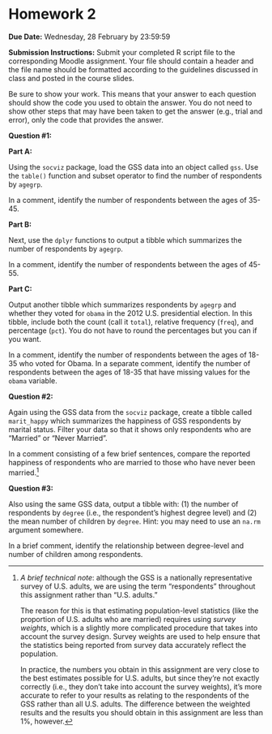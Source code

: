 # Homework 2 {.unnumbered}

**Due Date:** Wednesday, 28 February by 23:59:59

**Submission Instructions:** Submit your completed R script file to the corresponding Moodle assignment. Your file should contain a header and the file name should be formatted according to the guidelines discussed in class and posted in the course slides.

Be sure to show your work. This means that your answer to each question should show the code you used to obtain the answer. You do not need to show other steps that may have been taken to get the answer (e.g., trial and error), only the code that provides the answer.

**Question #1:**

**Part A:**

Using the `socviz` package, load the GSS data into an object called `gss`. Use the `table()` function and subset operator to find the number of respondents by `agegrp`.

In a comment, identify the number of respondents between the ages of 35-45.

**Part B:**

Next, use the `dplyr` functions to output a tibble which summarizes the number of respondents by `agegrp`.

In a comment, identify the number of respondents between the ages of 45-55.

**Part C:**

Output another tibble which summarizes respondents by `agegrp` and whether they voted for `obama` in the 2012 U.S. presidential election. In this tibble, include both the count (call it `total`), relative frequency (`freq`), and percentage (`pct`). You do not have to round the percentages but you can if you want.

In a comment, identify the number of respondents between the ages of 18-35 who voted for Obama. In a separate comment, identify the number of respondents between the ages of 18-35 that have missing values for the `obama` variable.

**Question #2:**

Again using the GSS data from the `socviz` package, create a tibble called `marit_happy` which summarizes the happiness of GSS respondents by marital status. Filter your data so that it shows only respondents who are "Married" or "Never Married".

In a comment consisting of a few brief sentences, compare the reported happiness of respondents who are married to those who have never been married.[^05_homework-2-1]

[^05_homework-2-1]: *A brief technical note*: although the GSS is a nationally representative survey of U.S. adults, we are using the term "respondents" throughout this assignment rather than "U.S. adults."

    The reason for this is that estimating population-level statistics (like the proportion of U.S. adults who are married) requires using *survey weights*, which is a slightly more complicated procedure that takes into account the survey design. Survey weights are used to help ensure that the statistics being reported from survey data accurately reflect the population.

    In practice, the numbers you obtain in this assignment are very close to the best estimates possible for U.S. adults, but since they're not exactly correctly (i.e., they don't take into account the survey weights), it's more accurate to refer to your results as relating to the respondents of the GSS rather than all U.S. adults. The difference between the weighted results and the results you should obtain in this assignment are less than 1%, however.

**Question #3:**

Also using the same GSS data, output a tibble with: (1) the number of respondents by `degree` (i.e., the respondent's highest degree level) and (2) the mean number of children by `degree`. Hint: you may need to use an `na.rm` argument somewhere.

In a brief comment, identify the relationship between degree-level and number of children among respondents.
